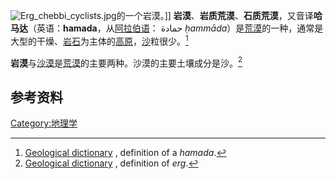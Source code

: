 [[Image:Erg_chebbi_cyclists.jpg|right]]的一个岩漠。]]
'''岩漠'''、'''岩质荒漠'''、'''石质荒漠'''，又音译'''哈马达'''（英语：'''hamada'''，从[[阿拉伯语|阿拉伯语]]： حمادة ''ḥammāda''）是[[荒漠|荒漠]]的一种，通常是大型的干燥、[[岩石|岩石]]为主体的[[高原|高原]]，[[沙|沙]]粒很少。<ref>[http://www2.wwnorton.com/college/geo/earth2/glossary/h.htm#8 Geological dictionary] {{webarchive|url=https://web.archive.org/web/20090108231921/http://www2.wwnorton.com/college/geo/earth2/glossary/h.htm |date=2009-01-08 }}, definition of a ''hamada''.</ref>

'''岩漠'''与[[沙漠|沙漠]]是[[荒漠|荒漠]]的主要两种。沙漠的主要土壤成分是沙。<ref>[http://www2.wwnorton.com/college/geo/earth2/glossary/e.htm#34 Geological dictionary] {{webarchive|url=https://web.archive.org/web/20090108215907/http://www2.wwnorton.com/college/geo/earth2/glossary/e.htm |date=2009-01-08 }}, definition of ''erg''.</ref>

==参考资料==
{{reflist|30em}}

[[Category:地理学|Category:地理学]]


{{Geo-term-stub}}